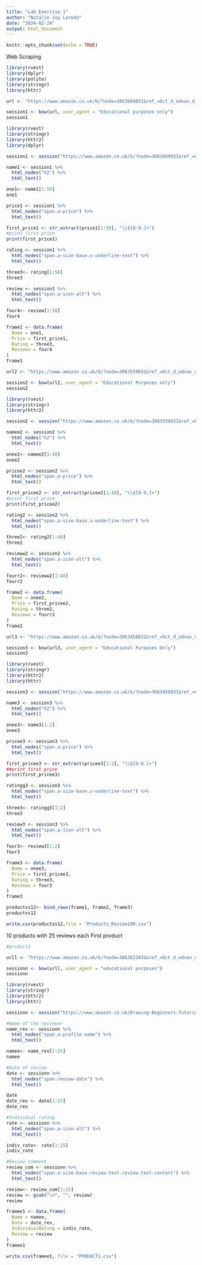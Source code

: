 ```yaml
---
title: "Lab_Exercise_1"
author: "Natalie Joy Loredo"
date: "2024-02-24"
output: html_document
---
```


```r
knitr::opts_chunk$set(echo = TRUE)
```
Web Scraping
```r
library(rvest)
library(dplyr)
library(polite)
library(stringr)
library(httr)

url <- "https://www.amazon.co.uk/b/?node=3063669031&ref_=Oct_d_odnav_d_3063457031_4&pd_rd_w=vNMPH&content-id=amzn1.sym.c6fcbfa3-a0cb-49d1-be17-9aeb9a6d61f8&pf_rd_p=c6fcbfa3-a0cb-49d1-be17-9aeb9a6d61f8&pf_rd_r=NJZ9X2KC10F4KJGTQ5ZK&pd_rd_wg=QEDnf&pd_rd_r=f0ec34c4-73be-442f-8641-c9522a8ddf2b"

session1 <- bow(url, user_agent = "Educational purposes only")
session1
```

```r
library(rvest)
library(stringr)
library(httr2)
library(dplyr)

session1 <- session("https://www.amazon.co.uk/b/?node=3063669031&ref_=Oct_d_odnav_d_3063457031_4&pd_rd_w=vNMPH&content-id=amzn1.sym.c6fcbfa3-a0cb-49d1-be17-9aeb9a6d61f8&pf_rd_p=c6fcbfa3-a0cb-49d1-be17-9aeb9a6d61f8&pf_rd_r=NJZ9X2KC10F4KJGTQ5ZK&pd_rd_wg=QEDnf&pd_rd_r=f0ec34c4-73be-442f-8641-c9522a8ddf2b")
```

```r
name1 <- session1 %>%
  html_nodes("h2") %>%
  html_text()

one1<- name1[1:50]
one1

price1 <- session1 %>%
  html_nodes("span.a-price") %>%
  html_text()

first_price1 <- str_extract(price1[1:50], "\\$[0-9.]+")
#print first price
print(first_price1)

rating <- session1 %>%
  html_nodes("span.a-size-base.s-underline-text") %>%
  html_text()

three3<- rating[1:50]
three3

review <- session1 %>%
  html_nodes("span.a-icon-alt") %>%
  html_text()

four4<- review[1:50]
four4
```

```r
frame1 <- data.frame(
  Name = one1,
  Price = first_price1,
  Rating = three3,
  Reviews = four4
)
frame1
```

```r

url2 <- "https://www.amazon.co.uk/b/?node=3063559031&ref_=Oct_d_odnav_d_3063457031_3&pd_rd_w=47deF&content-id=amzn1.sym.c6fcbfa3-a0cb-49d1-be17-9aeb9a6d61f8&pf_rd_p=c6fcbfa3-a0cb-49d1-be17-9aeb9a6d61f8&pf_rd_r=TPCKANG1V7R4GXMKY7MF&pd_rd_wg=tOTt0&pd_rd_r=82997abb-9b0f-41b1-8fe6-1e78efa48172"

session2 <- bow(url2, user_agent = "Educational Purposes only")
session2
```
```r
library(rvest)
library(stringr)
library(httr2)

session2 <- session("https://www.amazon.co.uk/b/?node=3063559031&ref_=Oct_d_odnav_d_3063457031_3&pd_rd_w=47deF&content-id=amzn1.sym.c6fcbfa3-a0cb-49d1-be17-9aeb9a6d61f8&pf_rd_p=c6fcbfa3-a0cb-49d1-be17-9aeb9a6d61f8&pf_rd_r=TPCKANG1V7R4GXMKY7MF&pd_rd_wg=tOTt0&pd_rd_r=82997abb-9b0f-41b1-8fe6-1e78efa48172")
```

```r
namee2 <- session2 %>%
  html_nodes("h2") %>%
  html_text()

onee2<- namee2[1:48]
onee2

pricee2 <- session2 %>%
  html_nodes("span.a-price") %>%
  html_text()

first_pricee2 <- str_extract(pricee2[1:48], "\\$[0-9.]+")
#print first price
print(first_pricee2)

rating2 <- session2 %>%
  html_nodes("span.a-size-base.s-underline-text") %>%
  html_text()

three2<- rating2[1:48]
three2

revieww2 <- session2 %>%
  html_nodes("span.a-icon-alt") %>%
  html_text()

fourr2<- revieww2[1:48]
fourr2

frame2 <- data.frame(
  Name = onee2,
  Price = first_pricee2,
  Rating = three2,
  Reviews = fourr2
)
frame2
```

```r
url3 <- "https://www.amazon.co.uk/b/?node=3063458031&ref_=Oct_d_odnav_d_3063457031_1&pd_rd_w=8vXvA&content-id=amzn1.sym.c6fcbfa3-a0cb-49d1-be17-9aeb9a6d61f8&pf_rd_p=c6fcbfa3-a0cb-49d1-be17-9aeb9a6d61f8&pf_rd_r=J1WXVP74H9SE3C4RRWP4&pd_rd_wg=FWUnF&pd_rd_r=c209e7d1-f479-457e-8916-e468b46399f6"

session3 <- bow(url3, user_agent = "Educational Purposes Only")
session3

library(rvest)
library(stringr)
library(httr2)
library(httr)

session3 <- session("https://www.amazon.co.uk/b/?node=3063458031&ref_=Oct_d_odnav_d_3063457031_1&pd_rd_w=8vXvA&content-id=amzn1.sym.c6fcbfa3-a0cb-49d1-be17-9aeb9a6d61f8&pf_rd_p=c6fcbfa3-a0cb-49d1-be17-9aeb9a6d61f8&pf_rd_r=J1WXVP74H9SE3C4RRWP4&pd_rd_wg=FWUnF&pd_rd_r=c209e7d1-f479-457e-8916-e468b46399f6")
```

```r
name3 <- session3 %>%
  html_nodes("h2") %>%
  html_text()

onee3<- name3[1:2]
onee3

pricee3 <- session3 %>%
  html_nodes("span.a-price") %>%
  html_text()

first_pricee3 <- str_extract(pricee3[1:2], "\\$[0-9.]+")
##print first price
print(first_pricee3)

ratingg3 <- session3 %>%
  html_nodes("span.a-size-base.s-underline-text") %>%
  html_text()

three3<- ratingg3[1:2]
three3

review3 <- session3 %>%
  html_nodes("span.a-icon-alt") %>%
  html_text()

four3<- review3[1:2]
four3

frame3 <- data.frame(
  Name = onee3,
  Price = first_pricee3,
  Rating = three3,
  Reviews = four3
)
frame3
```

```r
productss12<- bind_rows(frame1, frame2, frame3)
productss12
```

```r
write.csv(productss12,file = "Products_Review100.csv")
```

10 products with 25 reviews each
First product
```r
#product1

urll <- "https://www.amazon.co.uk/b/?node=3063623031&ref_=Oct_d_odnav_d_3063457031_6&pd_rd_w=E2eZb&content-id=amzn1.sym.c6fcbfa3-a0cb-49d1-be17-9aeb9a6d61f8&pf_rd_p=c6fcbfa3-a0cb-49d1-be17-9aeb9a6d61f8&pf_rd_r=41WP06KXB56MYCFP61VH&pd_rd_wg=a6MAR&pd_rd_r=c84d8cf5-c93d-4482-ae05-0928e42c63b8"

sessionn <- bow(urll, user_agent = "educational purposes")
sessionn

library(rvest)
library(stringr)
library(httr2)
library(httr)

sessionn <- session("https://www.amazon.co.uk/Drawing-Beginners-Tutorials-Transform-Skilled/dp/B0CM11R7K2/ref=sr_1_1_sspa?c=ts&dib=eyJ2IjoiMSJ9.Bg__zJLI29D7ssL_YSbBo682hLf-3V7ueRUxtG9X_8IwIXf0LJwLgEHRX74WsMLFz7i0DyNozrzMBymPM4HCc2sl2UIG2PsOCMtODqoK3Kef6fbeSbOuQY0n8ujyYyuj1WA2zVipVCS06jlNRxBYw_ISVB4BvzLf6r5w0QLwl5L802ZAMqoLIJZWU4c7-SL4Nu4EduroPLbCpRRr0epZ9-gOieTHLvG2VwiFlgvcKMdX4hxB13rSskxLB7ZX042oZ--pH548n33dPD-LpczF1YKugTm_nLqNDStq1G82A30.dSbm87H9Tg0o7MDaxHeRtPklcGCUSBqEzpY885ssw2o&dib_tag=se&keywords=Drawing&qid=1708842016&s=kitchen&sr=1-1-spons&ts_id=3063623031&sp_csd=d2lkZ2V0TmFtZT1zcF9hdGY&psc=1")

#Name of the reviewer
name_rev <- sessionn %>%
  html_nodes("span.a-profile-name") %>%
  html_text()

namee<- name_rev[1:25]
namee

#Date of review
date <- sessionn %>%
  html_nodes("span.review-date") %>%
  html_text()

date
date_rev <- date[1:25]
date_rev

#Individual rating
rate <- sessionn %>%
  html_nodes("span.a-icon-alt") %>%
  html_text()

indiv_rate<- rate[1:25]
indiv_rate

#Review comment
review_com <- sessionn %>%
  html_nodes("span.a-size-base.review-text.review-text-content") %>%
  html_text()

review<- review_com[1:25]
review <- gsub("\n", "", review)
review 

framee1 <- data.frame(
  Name = namee,
  Date = date_rev,
  IndividualRating = indiv_rate,
  Review = review 
)
framee1

write.csv(framee1, file = "PRODUCT1.csv")
```

